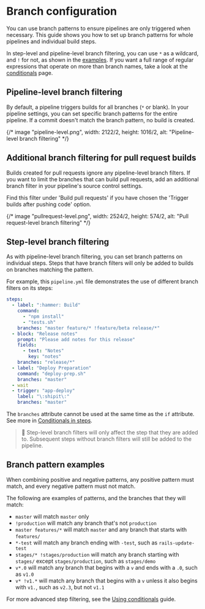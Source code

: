 # Branch configuration

You can use branch patterns to ensure pipelines are only triggered when necessary. This guide shows you how to set up branch patterns for whole pipelines and individual build steps.

In step-level and pipeline-level branch filtering, you can use `*` as a wildcard, and `!` for not, as shown in the [examples](#branch-pattern-examples). If you want a full range of regular expressions that operate on more than branch names, take a look at the [conditionals](/docs/pipelines/conditionals) page.

## Pipeline-level branch filtering

By default, a pipeline triggers builds for all branches (`*` or blank). In your pipeline settings, you can set specific branch patterns for the entire pipeline. If a commit doesn't match the branch pattern, no build is created.

{/* image "pipeline-level.png", width: 2122/2, height: 1016/2, alt: "Pipeline-level branch filtering" */}

## Additional branch filtering for pull request builds

Builds created for pull requests ignore any pipeline-level branch filters. If you want to limit the branches that can build pull requests, add an additional branch filter in your pipeline's source control settings.

Find this filter under 'Build pull requests' if you have chosen the 'Trigger builds after pushing code' option.

{/* image "pullrequest-level.png", width: 2524/2, height: 574/2, alt: "Pull request-level branch filtering" */}

## Step-level branch filtering

As with pipeline-level branch filtering, you can set branch patterns on individual steps. Steps that have branch filters will only be added to builds on branches matching the pattern.

For example, this `pipeline.yml` file demonstrates the use of different branch filters on its steps:

```yaml
steps:
  - label: ":hammer: Build"
    command:
      - "npm install"
      - "tests.sh"
    branches: "master feature/* !feature/beta release/*"
  - block: "Release notes"
    prompt: "Please add notes for this release"
    fields:
      - text: "Notes"
        key: "notes"
    branches: "release/*"
  - label: "Deploy Preparation"
    command: "deploy-prep.sh"
    branches: "master"
  - wait
  - trigger: "app-deploy"
    label: "\:shipit\:"
    branches: "master"
```

The `branches` attribute cannot be used at the same time as the `if` attribute. See more in [Conditionals in steps](/docs/pipelines/conditionals#conditionals-in-steps).

> 📘
> Step-level branch filters will only affect the step that they are added to. Subsequent steps without branch filters will still be added to the pipeline.

## Branch pattern examples

When combining positive and negative patterns, any positive pattern must match, and every negative pattern must not match.

The following are examples of patterns, and the branches that they will match:

- `master` will match `master` only
- `!production` will match any branch that's not `production`
- `master features/*` will match `master` and any branch that starts with `features/`
- `*-test` will match any branch ending with `-test`, such as `rails-update-test`
- `stages/* !stages/production` will match any branch starting with `stages/` except `stages/production`, such as `stages/demo`
- `v*.0` will match any branch that begins with a `v` and ends with a `.0`, such as `v1.0`
- `v* !v1.*` will match any branch that begins with a `v` unless it also begins with `v1.`, such as `v2.3`, but not `v1.1`

For more advanced step filtering, see the [Using conditionals](/docs/pipelines/conditionals) guide.
